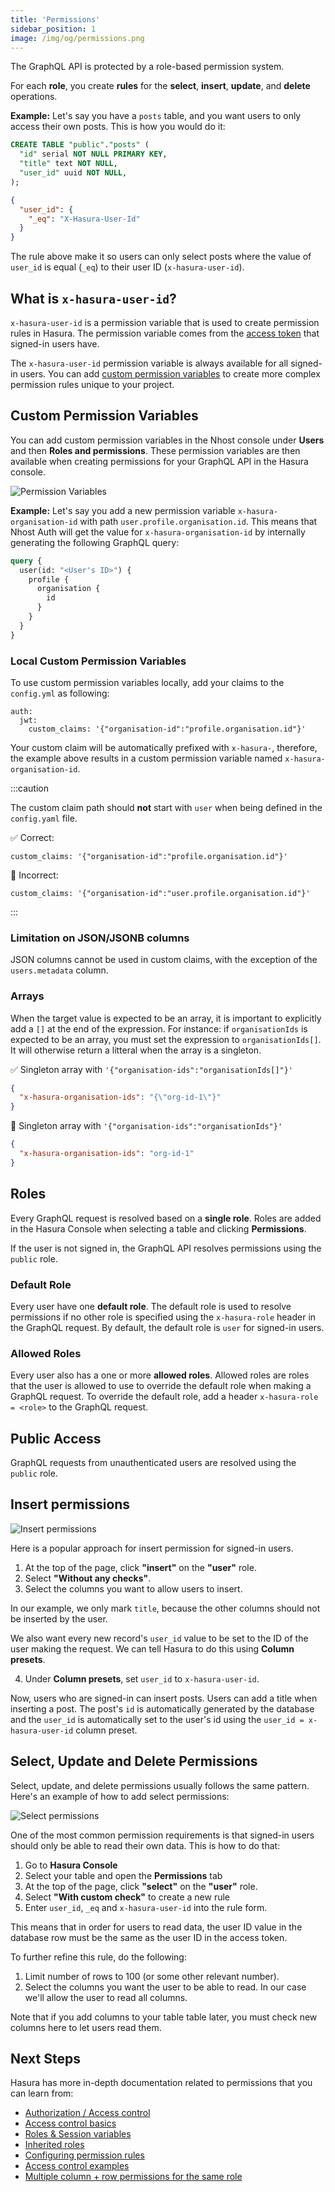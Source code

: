 ```yaml
---
title: 'Permissions'
sidebar_position: 1
image: /img/og/permissions.png
---
```


The GraphQL API is protected by a role-based permission system.

For each **role**, you create **rules** for the **select**, **insert**, **update**, and **delete** operations.

**Example:** Let's say you have a `posts` table, and you want users to only access their own posts. This is how you would do it:

```sql title="Posts Table"
CREATE TABLE "public"."posts" (
  "id" serial NOT NULL PRIMARY KEY,
  "title" text NOT NULL,
  "user_id" uuid NOT NULL,
);
```

```json title="Hasura Permission Rule"
{
  "user_id": {
    "_eq": "X-Hasura-User-Id"
  }
}
```

The rule above make it so users can only select posts where the value of `user_id` is equal (`_eq`) to their user ID (`x-hasura-user-id`).

## What is `x-hasura-user-id`?

`x-hasura-user-id` is a permission variable that is used to create permission rules in Hasura. The permission variable comes from the [access token](/authentication#access-tokens) that signed-in users have.

The `x-hasura-user-id` permission variable is always available for all signed-in users. You can add [custom permission variables](#custom-permission-variables) to create more complex permission rules unique to your project.

## Custom Permission Variables

You can add custom permission variables in the Nhost console under **Users** and then **Roles and permissions**. These permission variables are then available when creating permissions for your GraphQL API in the Hasura console.

![Permission Variables](/img/permission-variables-preview.png)

**Example:** Let's say you add a new permission variable `x-hasura-organisation-id` with path `user.profile.organisation.id`. This means that Nhost Auth will get the value for `x-hasura-organisation-id` by internally generating the following GraphQL query:

```graphql
query {
  user(id: "<User's ID>") {
    profile {
      organisation {
        id
      }
    }
  }
}
```

### Local Custom Permission Variables

To use custom permission variables locally, add your claims to the `config.yml` as following:

```
auth:
  jwt:
    custom_claims: '{"organisation-id":"profile.organisation.id"}'
```

Your custom claim will be automatically prefixed with `x-hasura-`, therefore, the example above results in a custom permission variable named `x-hasura-organisation-id`.

:::caution

The custom claim path should **not** start with `user` when being defined in the `config.yaml` file.

✅ Correct:

```
custom_claims: '{"organisation-id":"profile.organisation.id"}'
```

🛑 Incorrect:

```
custom_claims: '{"organisation-id":"user.profile.organisation.id"}'
```

:::

### Limitation on JSON/JSONB columns

JSON columns cannot be used in custom claims, with the exception of the `users.metadata` column.

### Arrays

When the target value is expected to be an array, it is important to explicitly add a `[]` at the end of the expression. For instance: if `organisationIds` is expected to be an array, you must set the expression to `organisationIds[]`. It will otherwise return a litteral when the array is a singleton.

✅ Singleton array with `'{"organisation-ids":"organisationIds[]"}'`

```json
{
  "x-hasura-organisation-ids": "{\"org-id-1\"}"
}
```

🛑 Singleton array with `'{"organisation-ids":"organisationIds"}'`

```json
{
  "x-hasura-organisation-ids": "org-id-1"
}
```

## Roles

Every GraphQL request is resolved based on a **single role**. Roles are added in the Hasura Console when selecting a table and clicking **Permissions**.

If the user is not signed in, the GraphQL API resolves permissions using the `public` role.

### Default Role

Every user have one **default role**. The default role is used to resolve permissions if no other role is specified using the `x-hasura-role` header in the GraphQL request. By default, the default role is `user` for signed-in users.

### Allowed Roles

Every user also has a one or more **allowed roles**. Allowed roles are roles that the user is allowed to use to override the default role when making a GraphQL request. To override the default role, add a header `x-hasura-role = <role>` to the GraphQL request.

## Public Access

GraphQL requests from unauthenticated users are resolved using the `public` role.

## Insert permissions

![Insert permissions](/img/graphql/permissions/insert-permissions.png)

Here is a popular approach for insert permission for signed-in users.

1. At the top of the page, click **"insert"** on the **"user"** role.
2. Select **"Without any checks"**.
3. Select the columns you want to allow users to insert.

In our example, we only mark `title`, because the other columns should not be inserted by the user.

We also want every new record's `user_id` value to be set to the ID of the user making the request. We can tell Hasura to do this using **Column presets**.

4. Under **Column presets**, set `user_id` to `x-hasura-user-id`.

Now, users who are signed-in can insert posts. Users can add a title when inserting a post. The post's `id` is automatically generated by the database and the `user_id` is automatically set to the user's id using the `user_id = x-hasura-user-id` column preset.

## Select, Update and Delete Permissions

Select, update, and delete permissions usually follows the same pattern. Here's an example of how to add select permissions:

![Select permissions](/img/permission-select.png)

One of the most common permission requirements is that signed-in users should only be able to read their own data. This is how to do that:

1. Go to **Hasura Console**
1. Select your table and open the **Permissions** tab
1. At the top of the page, click **"select"** on the **"user"** role.
1. Select **"With custom check"** to create a new rule
1. Enter `user_id`, `_eq` and `x-hasura-user-id` into the rule form.

This means that in order for users to read data, the user ID value in the database row must be the same as the user ID in the access token.

To further refine this rule, do the following:

1. Limit number of rows to 100 (or some other relevant number).
1. Select the columns you want the user to be able to read. In our case we'll allow the user to read all columns.

Note that if you add columns to your table table later, you must check new columns here to let users read them.

## Next Steps

Hasura has more in-depth documentation related to permissions that you can learn from:

- [Authorization / Access control](https://hasura.io/docs/latest/graphql/core/auth/authorization/index/)
- [Access control basics](https://hasura.io/docs/latest/graphql/core/auth/authorization/basics/)
- [Roles & Session variables](https://hasura.io/docs/latest/graphql/core/auth/authorization/roles-variables/)
- [Inherited roles](https://hasura.io/docs/latest/graphql/core/auth/authorization/inherited-roles/)
- [Configuring permission rules](https://hasura.io/docs/latest/graphql/core/auth/authorization/permission-rules/)
- [Access control examples](https://hasura.io/docs/latest/graphql/core/auth/authorization/common-roles-auth-examples/)
- [Multiple column + row permissions for the same role](https://hasura.io/docs/latest/graphql/core/auth/authorization/role-multiple-rules/)
